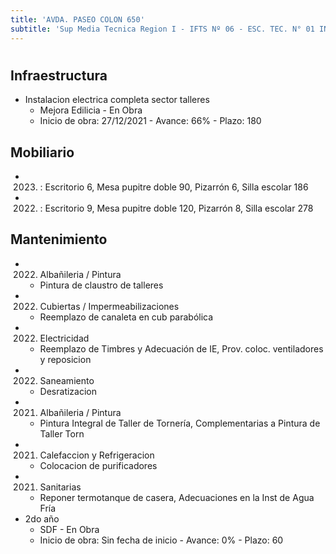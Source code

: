 ```yaml
---
title: 'AVDA. PASEO COLON 650'
subtitle: 'Sup Media Tecnica Region I - IFTS Nº 06 - ESC. TEC. N° 01 ING. OTTO KRAUSE'
---
```


#
## Infraestructura

* Instalacion electrica completa sector talleres 
    + Mejora Edilicia - En Obra 
    + Inicio de obra: 27/12/2021 - Avance: 66% - Plazo: 180 



## Mobiliario

*  (2023) : Escritorio 6, Mesa pupitre doble 90, Pizarrón 6, Silla escolar 186 

*  (2022) : Escritorio 9, Mesa pupitre doble 120, Pizarrón 8, Silla escolar 278 





## Mantenimiento

*  (2022) Albañileria / Pintura 
    + Pintura de claustro de talleres

*  (2022) Cubiertas / Impermeabilizaciones 
    + Reemplazo de canaleta en cub parabólica

*  (2022) Electricidad 
    + Reemplazo de Timbres y Adecuación de IE, Prov. coloc. ventiladores y reposicion

*  (2022) Saneamiento 
    + Desratizacion

*  (2021) Albañileria / Pintura 
    + Pintura Integral de Taller de Tornería, Complementarias a Pintura de Taller Torn

*  (2021) Calefaccion y Refrigeracion 
    + Colocacion de purificadores

*  (2021) Sanitarias 
    + Reponer termotanque de casera, Adecuaciones en la Inst de Agua Fría




* 2do año 
    + SDF - En Obra 
    + Inicio de obra: Sin fecha de inicio - Avance: 0% - Plazo: 60 




